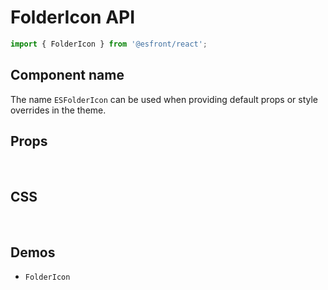 
<Meta title="Components API/FolderIcon" />

# FolderIcon API

```js
import { FolderIcon } from '@esfront/react';
```

## Component name

The name `ESFolderIcon` can be used when providing default props or style overrides in the theme.

## Props

<TableInterface variant="props" name="FolderIconProps" />

<br />

## CSS

<TableInterface variant="css" name="FolderIconClasses" />

<br />

## Demos

<ul>
  <li>
    <LinkTo kind="components-FolderIcon" story="demo">
      <code>FolderIcon</code>
    </LinkTo>
  </li>
</ul>
